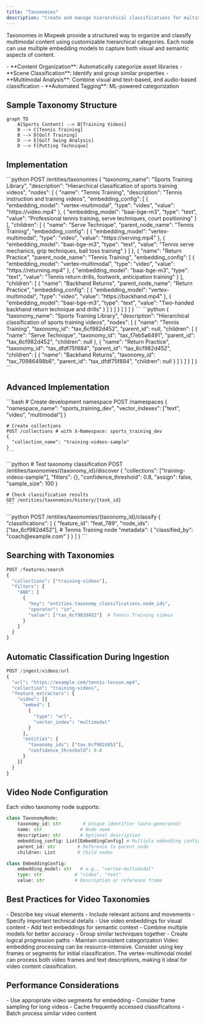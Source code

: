 ```yaml
---
title: "Taxonomies"
description: "Create and manage hierarchical classifications for multimodal content organization"
---
```


Taxonomies in Mixpeek provide a structured way to organize and classify multimodal content using customizable hierarchical categories. Each node can use multiple embedding models to capture both visual and semantic aspects of content.

<Accordion title="Why Use Taxonomies?">
  - **Content Organization**: Automatically categorize asset libraries
  - **Scene Classification**: Identify and group similar properties
  - **Multimodal Analysis**: Combine visual and text-based, and audio-based classification
  - **Automated Tagging**: ML-powered categorization
</Accordion>

## Sample Taxonomy Structure

```mermaid
graph TD
    A[Sports Content] --> B[Training Videos]
    B --> C[Tennis Training]
    B --> D[Golf Training]
    D --> E[Golf Swing Analysis]
    D --> F[Putting Technique]
```

## Implementation

<Tabs>
  <Tab title="Create Taxonomy">
    ```python
    POST /entities/taxonomies
    {
      "taxonomy_name": "Sports Training Library",
      "description": "Hierarchical classification of sports training videos",
      "nodes": [
        {
          "name": "Tennis Training",
          "description": "Tennis instruction and training videos",
          "embedding_config": [
            {
              "embedding_model": "vertex-multimodal",
              "type": "video",
              "value": "https://video.mp4"
            },
            {
              "embedding_model": "baai-bge-m3",
              "type": "text",
              "value": "Professional tennis training, serve techniques, court positioning"
            }
          ],
          "children": [
            {
              "name": "Serve Technique",
              "parent_node_name": "Tennis Training",
              "embedding_config": [
                {
                  "embedding_model": "vertex-multimodal",
                  "type": "video",
                  "value": "https://serving.mp4"
                },
                {
                  "embedding_model": "baai-bge-m3",
                  "type": "text",
                  "value": "Tennis serve mechanics, grip techniques, ball toss training"
                }
              ]
            },
            {
              "name": "Return Practice",
              "parent_node_name": "Tennis Training",
              "embedding_config": [
                {
                  "embedding_model": "vertex-multimodal",
                  "type": "video",
                  "value": "https://returning.mp4"
                },
                {
                  "embedding_model": "baai-bge-m3",
                  "type": "text",
                  "value": "Tennis return drills, footwork, anticipation training"
                }
              ],
              "children": [
                {
                  "name": "Backhand Returns",
                  "parent_node_name": "Return Practice",
                  "embedding_config": [
                    {
                      "embedding_model": "vertex-multimodal",
                      "type": "video",
                      "value": "https://backhand.mp4"
                    },
                    {
                      "embedding_model": "baai-bge-m3",
                      "type": "text",
                      "value": "Two-handed backhand return technique and drills"
                    }
                  ]
                }
              ]
            }
          ]
        }
      ]
    }
    ```
  </Tab>
  
  <Tab title="Response">
    ```python
    {
      "taxonomy_name": "Sports Training Library",
      "description": "Hierarchical classification of sports training videos",
      "nodes": [
        {
          "name": "Tennis Training",
          "taxonomy_id": "tax_6cf982d452",
          "parent_id": null,
          "children": [
            {
              "name": "Serve Technique",
              "taxonomy_id": "tax_f7eb5a6491",
              "parent_id": "tax_6cf982d452",
              "children": null
            },
            {
              "name": "Return Practice",
              "taxonomy_id": "tax_dfdf75f884",
              "parent_id": "tax_6cf982d452",
              "children": [
                {
                  "name": "Backhand Returns",
                  "taxonomy_id": "tax_70986498b6",
                  "parent_id": "tax_dfdf75f884",
                  "children": null
                }
              ]
            }
          ]
        }
      ]
    }
    ```
  </Tab>
</Tabs>

## Advanced Implementation

<Tabs>
  <Tab title="Development Setup">
    ```bash
    # Create development namespace
    POST /namespaces
    {
      "namespace_name": "sports_training_dev",
      "vector_indexes": ["text", "video", "multimodal"]
    }

    # Create collections
    POST /collections # with X-Namespace: sports_training_dev
    {
      "collection_name": "training-videos-sample"
    }
    ```
  </Tab>

  <Tab title="Testing Classifications">
    ```python
    # Test taxonomy classification
    POST /entities/taxonomies/{taxonomy_id}/discover
    {
      "collections": ["training-videos-sample"],
      "filters": {},
      "confidence_threshold": 0.8,
      "assign": false,
      "sample_size": 100
    }

    # Check classification results
    GET /entities/taxonomies/history/{task_id}
    ```
  </Tab>

  <Tab title="Manual Classification">
    ```python
    POST /entities/taxonomies/{taxonomy_id}/classify
    {
      "classifications": [
        {
          "feature_id": "feat_789",
          "node_ids": ["tax_6cf982d452"],  # Tennis Training node
          "metadata": {
            "classified_by": "coach@example.com"
          }
        }
      ]
    }
    ```
  </Tab>
</Tabs>

## Searching with Taxonomies

```python
POST /features/search
{
  "collections": ["training-videos"],
  "filters": {
    "AND": [
      {
        "key": "entities.taxonomy_classifications.node_ids",
        "operator": "in",
        "value": ["tax_6cf982d452"]  # Tennis Training videos
      }
    ]
  }
}
```

## Automatic Classification During Ingestion

```python
POST /ingest/videos/url
{
  "url": "https://example.com/tennis-lesson.mp4",
  "collection": "training-videos",
  "feature_extractors": {
    "video": [{
      "embed": [
        {
          "type": "url",
          "vector_index": "multimodal"
        }
      ],
      "entities": {
        "taxonomy_ids": ["tax_6cf982d452"],
        "confidence_threshold": 0.8
      }
    }]
  }
}
```

## Video Node Configuration

Each video taxonomy node supports:
```python
class TaxonomyNode:
    taxonomy_id: str        # Unique identifier (auto-generated)
    name: str              # Node name
    description: str       # Optional description
    embedding_config: List[EmbeddingConfig] # Multiple embedding configurations
    parent_id: str        # Reference to parent node
    children: List        # Child nodes

class EmbeddingConfig:
    embedding_model: str   # e.g., "vertex-multimodal"
    type: str            # "video", "text"
    value: str           # Description or reference frame
```

## Best Practices for Video Taxonomies

<Steps>
  <Step title="Video Description">
    - Describe key visual elements
    - Include relevant actions and movements
    - Specify important technical details
  </Step>

  <Step title="Multimodal Configuration">
    - Use video embeddings for visual content
    - Add text embeddings for semantic context
    - Combine multiple models for better accuracy
  </Step>

  <Step title="Hierarchy Design">
    - Group similar techniques together
    - Create logical progression paths
    - Maintain consistent categorization
  </Step>
</Steps>

<Warning>
  Video embedding processing can be resource-intensive. Consider using key frames or segments for initial classification.
</Warning>

<Note>
  The vertex-multimodal model can process both video frames and text descriptions, making it ideal for video content classification.
</Note>

## Performance Considerations

<Accordion title="Video Processing Tips">
  - Use appropriate video segments for embedding
  - Consider frame sampling for long videos
  - Cache frequently accessed classifications
  - Batch process similar video content
</Accordion>